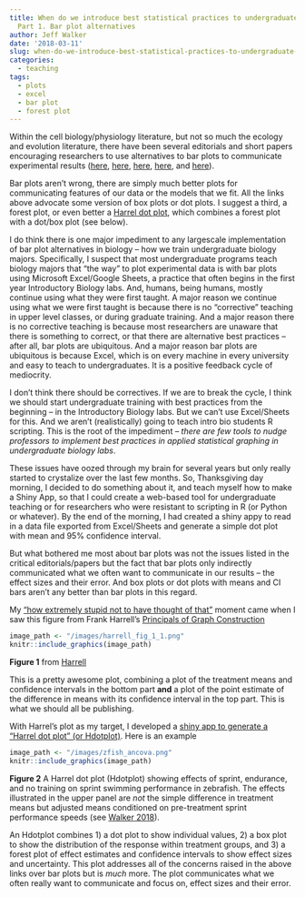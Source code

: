 ```yaml
---
title: When do we introduce best statistical practices to undergraduate biology majors?
  Part 1. Bar plot alternatives
author: Jeff Walker
date: '2018-03-11'
slug: when-do-we-introduce-best-statistical-practices-to-undergraduate-biology-majors-part-1-bar-plot-alternatives
categories:
  - teaching
tags:
  - plots
  - excel
  - bar plot
  - forest plot
---
```


Within the cell biology/physiology literature, but not so much the ecology and evolution literature, there have been several editorials and short papers encouraging researchers to use alternatives to bar plots to communicate experimental results ([here](https://www.nature.com/articles/nmeth.2813), [here](http://onlinelibrary.wiley.com/doi/10.1113/jphysiol.2011.205062/full), [here](http://journals.plos.org/plosbiology/article?id=10.1371/journal.pbio.1002128&fullSite), [here](https://www.nature.com/articles/nmeth.2811), and [here](http://thenode.biologists.com/leaving-bar-five-steps/research/)).

Bar plots aren't wrong, there are simply much better plots for communicating features of our data or the models that we fit. All the links above advocate some version of box plots or dot plots. I suggest a third, a forest plot, or even better a [Harrel dot plot](https://middleprofessor.shinyapps.io/Hdotplot/), which combines a forest plot with a dot/box plot (see below).

I do think there is one major impediment to any largescale implementation of bar plot alternatives in biology -- how we train undergraduate biology majors. Specifically, I suspect that most undergraduate programs teach biology majors that "the way" to plot experimental data is with bar plots using Microsoft Excel/Google Sheets, a practice that often begins in the first year Introductory Biology labs. And, humans, being humans, mostly continue using what they were first taught. A major reason we continue using what we were first taught is because there is no "corrective" teaching in upper level classes, or during graduate training. And a major reason there is no corrective teaching is because most researchers are unaware that there is something to correct, or that there are alternative best practices -- after all, bar plots are ubiquitous. And a major reason bar plots are ubiquitous is because Excel, which is on every machine in every university and easy to teach to undergraduates. It is a positive feedback cycle of mediocrity.

I don't think there should be correctives. If we are to break the cycle, I think we should start undergraduate training with best practices from the beginning -- in the Introductory Biology labs. But we can't use Excel/Sheets for this. And we aren't (realistically) going to teach intro bio students R scripting. This is the root of the impediment -- *there are few tools to nudge professors to implement best practices in applied statistical graphing in undergraduate biology labs*.

These issues have oozed through my brain for several years but only really started to crystalize over the last few months. So, Thanksgiving day morning, I decided to do something about it, and teach myself how to make a Shiny App, so that I could create a web-based tool for undergraduate teaching or for researchers who were resistant to scripting in R (or Python or whatever). By the end of the morning, I had created a shiny appy to read in a data file exported from Excel/Sheets and generate a simple dot plot with mean and 95% confidence interval.

But what bothered me most about bar plots was not the issues listed in the critical editorials/papers but the fact that bar plots only indirectly communicated what we often want to communicate in our results -- the effect sizes and their error. And box plots or dot plots with means and CI bars aren't any better than bar plots in this regard. 

My ["how extremely stupid not to have thought of that"](http://www.ucl.ac.uk/sts/staff/cain/projects/huxley) moment came when I saw this figure from Frank Harrell's [Principals of Graph Construction](http://biostat.mc.vanderbilt.edu/wiki/pub/Main/StatGraphCourse/graphscourse.pdf)


```r
image_path <- "/images/harrell_fig_1_1.png"
knitr::include_graphics(image_path)
```
**Figure 1** from [Harrell](http://biostat.mc.vanderbilt.edu/wiki/pub/Main/StatGraphCourse/graphscourse.pdf)

This is a pretty awesome plot, combining a plot of the treatment means and confidence intervals in the bottom part **and** a plot of the point estimate of the difference in means with its confidence interval in the top part. This is what we should all be publishing.

With Harrel's plot as my target, I developed a [shiny app to generate a "Harrel dot plot" (or Hdotplot)](https://middleprofessor.shinyapps.io/Hdotplot/). Here is an example

```r
image_path <- "/images/zfish_ancova.png"
knitr::include_graphics(image_path)
```
**Figure 2** A Harrel dot plot (Hdotplot) showing effects of sprint, endurance, and no training on sprint swimming performance in zebrafish. The effects illustrated in the upper panel are *not* the simple difference in treatment means but adjusted means conditioned on pre-treatment sprint performance speeds (see [Walker 2018](/rmd_toc_posts/change_scores.html)).

An Hdotplot combines 1) a dot plot to show individual values, 2) a box plot to show the distribution of the response within treatment groups, and 3) a forest plot of effect estimates and confidence intervals to show effect sizes and uncertainty. This plot addresses all of the concerns raised in the above links over bar plots but is *much* more. The plot communicates what we often really want to communicate and focus on, effect sizes and their error.